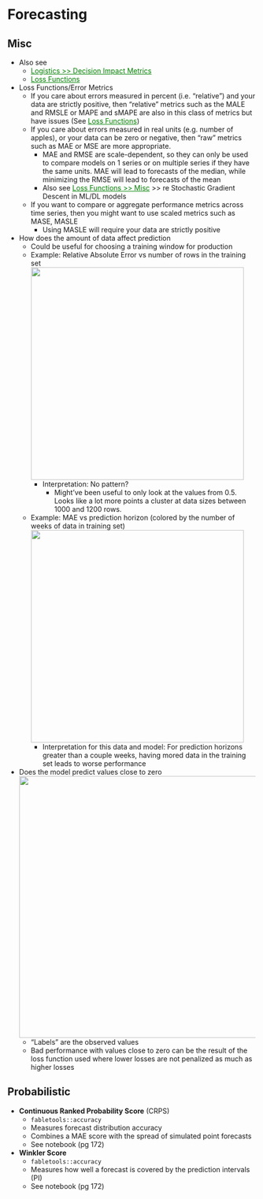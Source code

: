 # Forecasting {#sec-diag-fcast .unnumbered}

## Misc {#sec-diag-fcast-misc .unnumbered}

-   Also see
    -   [Logistics \>\> Decision Impact Metrics](logistics.html#sec-log-dim){style="color: green"}
    -   [Loss Functions](loss-functions.qmd#sec-lossfun){style="color: green"}
-   Loss Functions/Error Metrics
    -   If you care about errors measured in percent (i.e. "relative") and your data are strictly positive, then "relative" metrics such as the MALE and RMSLE or MAPE and sMAPE are also in this class of metrics but have issues (See [Loss Functions](loss-functions.qmd#sec-lossfun){style="color: green"})
    -   If you care about errors measured in real units (e.g. number of apples), or your data can be zero or negative, then "raw" metrics such as MAE or MSE are more appropriate.
        -   MAE and RMSE are scale-dependent, so they can only be used to compare models on 1 series or on multiple series if they have the same units. MAE will lead to forecasts of the median, while minimizing the RMSE will lead to forecasts of the mean
        -   Also see [Loss Functions \>\> Misc](loss-functions.qmd#sec-lossfun-misc){style="color: green"} \>\> re Stochastic Gradient Descent in ML/DL models
    -   If you want to compare or aggregate performance metrics across time series, then you might want to use scaled metrics such as MASE, MASLE
        -   Using MASLE will require your data are strictly positive
-   How does the amount of data affect prediction
    -   Could be useful for choosing a training window for production
    -   [Example]{.ribbon-highlight}: Relative Absolute Error vs number of rows in the training set\
        ![](./_resources/Diagnostics,_Forecasting.resources/0-iuvsqiepyynQVak-.png){.lightbox width="432"}
        -   Interpretation: No pattern?
            -   Might've been useful to only look at the values from 0.5. Looks like a lot more points a cluster at data sizes between 1000 and 1200 rows.
    -   [Example]{.ribbon-highlight}: MAE vs prediction horizon (colored by the number of weeks of data in training set)\
        ![](./_resources/Diagnostics,_Forecasting.resources/0-BGiEy_2VPo9SGDnQ.png){.lightbox width="432"}
        -   Interpretation for this data and model: For prediction horizons greater than a couple weeks, having mored data in the training set leads to worse performance
-   Does the model predict values close to zero\
    ![](./_resources/Diagnostics,_Forecasting.resources/0-0yCF9TwIqRZfKEvT.png){.lightbox width="532"}
    -   "Labels" are the observed values
    -   Bad performance with values close to zero can be the result of the loss function used where lower losses are not penalized as much as higher losses

## Probabilistic {#sec-diag-fcast-prob .unnumbered}

-   **Continuous Ranked Probability Score** (CRPS)
    -   `fabletools::accuracy`
    -   Measures forecast distribution accuracy
    -   Combines a MAE score with the spread of simulated point forecasts
    -   See notebook (pg 172)
-   **Winkler Score**
    -   `fabletools::accuracy`
    -   Measures how well a forecast is covered by the prediction intervals (PI)
    -   See notebook (pg 172)
